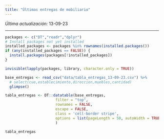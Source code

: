 ```yaml
---
title: "Últimas entregas de mobiliario"
---
```


<!-- data/consolidado_entregas_08-08-23.csv -->

*Última actualización:* 13-09-23

------------------------------------------------------------------------

```r

packages <- c("DT","readr","dplyr")
# Install packages not yet installed
installed_packages <- packages %in% rownames(installed.packages())
if (any(installed_packages == FALSE)) {
  install.packages(packages[!installed_packages])
}

invisible(lapply(packages, library, character.only = TRUE))

```

```r
base_entregas <- read_csv("data/tabla_entregas_13-09-23.csv") %>% 
  # select(cue,establecimiento,direccion,muebles,cantidad)
  glimpse()

tabla_entregas <- DT::datatable(base_entregas, 
                       filter = "top", 
                       rownames = FALSE,
                       escape = FALSE, 
                       class = 'cell-border stripe',
                       options = list(pageLength = 50, autoWidth = TRUE)
                       )


```


```r
tabla_entregas
```
